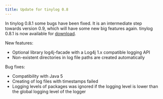 ```yaml
---
title: Update for tinylog 0.8
---
```


In tinylog 0.8.1 some bugs have been fixed. It is an intermediate step towards version 0.9, which will have some new big features again. tinylog 0.8.1 is now available for [download](/v2/download/).

New features:

* Optional library log4j-facade with a Log4j 1.x compatible logging API
* Non-existent directories in log file paths are created automatically

Bug fixes:

* Compatibility with Java 5
* Creating of log files with timestamps failed
* Logging levels of packages was ignored if the logging level is lower than the global logging level of the logger
